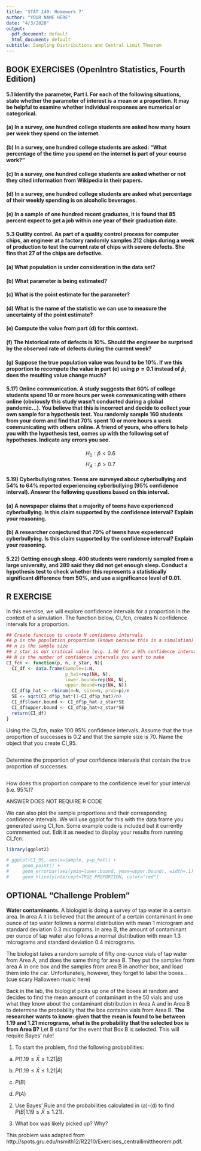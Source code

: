 ---
title: 'STAT 140: Homework 7'
author: "YOUR NAME HERE"
date: "4/3/2020"
output:
  pdf_document: default
  html_document: default
subtitle: Sampling Distributions and Central Limit Theorem
---

## BOOK EXERCISES (OpenIntro Statistics, Fourth Edition)

#### 5.1 Identify the parameter, Part I. For each of the following situations, state whether the parameter of interest is a mean or a proportion. It may be helpful to examine whether individual responses are numerical or categorical.

#### (a) In a survey, one hundred college students are asked how many hours per week they spend on the internet.

#### (b) In a survey, one hundred college students are asked: "What percentage of the time you spend on the internet is part of your course work?"

#### (c) In a survey, one hundred college students are asked whether or not they cited information from Wikipedia in their papers.

#### (d) In a survey, one hundred college students are asked what percentage of their weekly spending is on alcoholic beverages.

#### (e) In a sample of one hundred recent graduates, it is found that 85 percent expect to get a job within one year of their graduation date.



#### 5.3 Quility control. As part of a quality control process for computer chips, an engineer at a factory randomly samples 212 chips during a week of production to test the current rate of chips with severe defects. She fins that 27 of the chips are defective.

#### (a) What population is under consideration in the data set?

#### (b) What parameter is being estimated?
 
#### (c) What is the point estimate for the parameter?

#### (d) What is the name of the statistic we can use to measure the uncertainty of the point estimate?

#### (e) Compute the value from part (d) for this context.
 
#### (f) The historical rate of defects is 10%. Should the engineer be surprised by the observed rate of defects during the current week?

#### (g) Suppose the true population value was found to be 10%. If we this proportion to recompute the value in part (e) using $p=0.1$ instead of $\hat{p}$, does the resulting value change much?



#### 5.17) Online communication. A study suggests that 60% of college students spend 10 or more hours per week communicating with others online (obviously this study wasn't conducted during a global pandemic...). You believe that this is incorrect and decide to collect your own sample for a hypothesis test. You randomly sample 160 students from your dorm and find that 70% spent 10 or more hours a week communicating with others online. A friend of yours, who offers to help you with the hypothesis test, comes up with the following set of hypotheses. Indicate any errors you see.

$$
H_0: \hat{p} < 0.6
$$
$$
H_A: \hat{p} > 0.7
$$

#### 5.19) Cyberbullying rates. Teens are surveyed about cyberbullying and 54% to 64% reported experiencing cyberbullying (95% confidence interval). Answer the following questions based on this interval.

#### (a) A newspaper claims that a majority of teens have experienced cyberbullying. Is this claim supported by the confidence interval? Explain your reasoning.


#### (b) A researcher conjectured that 70% of teens have experienced cyberbullying. Is this claim supported by the confidence interval? Explain your reasoning.




#### 5.22) Getting enough sleep. 400 students were randomly sampled from a large university, and 289 said they did not get enough sleep. Conduct a hypothesis test to check whether this represents a statistically significant difference from 50%, and use a significance level of 0.01.




## R EXERCISE

In this exercise, we will explore confidence intervals for a proportion in the context of a simulation. The function below, CI_fcn, creates N confidence intervals for a proportion. 

```{r CI_fcn}
## Create function to create N confidence intervals
## p is the population proportion (known because this is a simulation)
## n is the sample size
## z_star is our critical value (e.g. 1.96 for a 95% confidence interval)
## N is the number of confidence intervals you want to make
CI_fcn <- function(p, n, z_star, N){
  CI_df <- data.frame(Sample=1:N,
                      p_hat=rep(NA, N),
                      lower.bound=rep(NA, N),
                      upper.bound=rep(NA, N))
  CI_df$p_hat <- rbinom(n=N, size=n, prob=p)/n
  SE <- sqrt(CI_df$p_hat*(1-CI_df$p_hat)/n)
  CI_df$lower.bound <- CI_df$p_hat-z_star*SE
  CI_df$upper.bound <- CI_df$p_hat+z_star*SE
  return(CI_df)
}
```

Using the CI_fcn, make 100 95% confidence intervals. Assume that the true proportion of successes is 0.2 and that the sample size is 70. Name the object that you create CI_95.

```{r}

```


Determine the proportion of your confidence intervals that contain the true proportion of successes.

```{r}

```


How does this proportion compare to the confidence level for your interval (i.e. 95%)?

ANSWER DOES NOT REQUIRE R CODE

We can also plot the sample proportions and their corresponding confidence intervals. We will use ggplot for this with the data frame you generated using CI_fcn. Some example code is included but it currently commmented out. Edit it as needed to display your results from running CI_fcn.

```{r visualize confidence intervals}
library(ggplot2)

# ggplot(CI_95, aes(x=Sample, y=p_hat)) + 
#     geom_point() +
#     geom_errorbar(aes(ymin=lower.bound, ymax=upper.bound), width=.1) +
#     geom_hline(yintercept=TRUE PROPORTION, color="red")

```





## OPTIONAL "Challenge Problem"

**Water contaminants.** A biologist is doing a survey of tap water in a certain area. In area A it is believed that the amount of a certain contaminant in one ounce of tap water follows a normal distribution with mean 1 microgram and standard deviation 0.3 micrograms. In area B, the amount of contaminant per ounce of tap water also follows a normal distribution with mean 1.3 micrograms and standard deviation 0.4 micrograms.

The biologist takes a random sample of fifty one-ounce vials of tap water from Area A, and does the same thing for area B. They put the samples from area A in one box and the samples from area B in another box, and load them into the car. Unfortunately, however, they forget to label the boxes... (cue scary Halloween music here) 

Back in the lab, the biologist picks up one of the boxes at random and decides to find the mean amount of contaminant in the 50 vials and use what they know about the contaminant distribution in Area A and in Area B to determine the probability that the box contains vials from Area B. **The researcher wants to know: given that the mean is found to be between 1.19 and 1.21 micrograms, what is the probability that the selected box is from Area B?** Let B stand for the event that Box B is selected. This will require Bayes' rule!

1. To start the problem, find the following probabilities:

a) $P(1.19\leq \bar{X}\leq 1.21|B)$

b) $P(1.19\leq \bar{X}\leq 1.21|A)$

c) $P(B)$

d) $P(A)$

2. Use Bayes' Rule and the probabilities calculated in (a)-(d) to find $P(B|1.19\leq \bar{X}\leq 1.21)$. 

3. What box was likely picked up? Why?

This problem was adapted from http://spots.gru.edu/nsmith12/R2210/Exercises_centrallimittheorem.pdf.